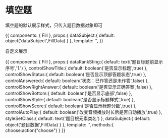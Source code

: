 
<Meta title="wap业务组件|填空题" component={Fill} decorators={[withKnobs({escapeHTML:false})]} />

# 填空题

<Props of={Fill} />

填空题的默认展示样式，只传入题目数据对象即可

<Preview>
  <Story name="默认">
    {{
      components: { Fill },
      props:{
        dataSubject:{
          default: object('dataSubject',FillData)
        }
      },
      template: '<fill :dataSubject="dataSubject"></fill>',
    }}
  </Story>
</Preview>

自定义展示

<Preview>
  <Story name="自定义">
    {{
      components: { Fill },
      props:{
        dataRankSting:{
          default: text('题目标题前显示序号','1.')
        },
        controlShowTitle:{
          default: boolean('是否显示标题',true)
        },
        controlShowStatus:{
          default: boolean('是否显示顶部答题状态',true)
        },
        controlAnswered:{
          default: boolean('状态：已作答还是未作答',false)
        },
        controlShowRightAnswer:{
          default: boolean('是否显示正确答案',false)
        },
        controlShowBottom:{
          default: boolean('是否显示底部',false)
        },
        controlShowStyle:{
          default: boolean('是否显示标题样式',true)
        },        
        controlShowScore:{
          default: boolean('是否显示标题分数',true)
        },
        controlAutoPlay:{
          default: boolean('改变音频播放时长后是否自动播放',true)
        },
        styleSetClass:{
          default: text('题目根元素类名')
        },
        dataSubject:{
          default: object('题目数据',FillData)
        }
      },
      template: '<fill @choose="choose"  :dataSubject="dataSubject" :dataRankSting="dataRankSting" :controlShowStatus="controlShowStatus" :controlShowTitle="controlShowTitle" :controlAnswered="controlAnswered" :controlShowRightAnswer="controlShowRightAnswer" :controlShowBottom="controlShowBottom" :controlShowStyle="controlShowStyle" :controlShowScore="controlShowScore" :controlAutoPlay="controlAutoPlay" :styleSetClass="styleSetClass"></fill>',
      methods:{
        choose:action("choose")
      }
    }}
  </Story>
</Preview>